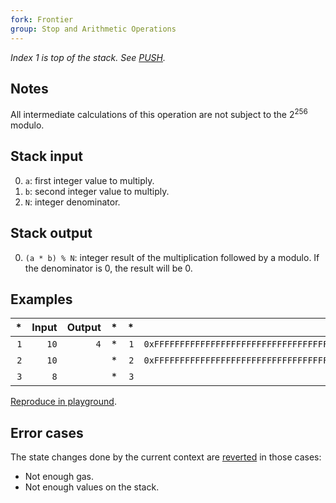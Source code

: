 ```yaml
---
fork: Frontier
group: Stop and Arithmetic Operations
---
```


*Index 1 is top of the stack. See [PUSH](/#60).*

## Notes

All intermediate calculations of this operation are not subject to the 2<sup>256</sup> modulo.

## Stack input

0. `a`: first integer value to multiply.
1. `b`: second integer value to multiply.
2. `N`: integer denominator.

## Stack output

0. `(a * b) % N`: integer result of the multiplication followed by a modulo. If the denominator is 0, the result will be 0.

## Examples

| * | Input | Output | * | * | Input | Output |
|--:|------:|-------:|--:|--:|------:|-------:|
| `1` | `10` | `4` | * | `1` | `0xFFFFFFFFFFFFFFFFFFFFFFFFFFFFFFFFFFFFFFFFFFFFFFFFFFFFFFFFFFFFFFFF` | `9` |
| `2` | `10` | | * | `2` | `0xFFFFFFFFFFFFFFFFFFFFFFFFFFFFFFFFFFFFFFFFFFFFFFFFFFFFFFFFFFFFFFFF` | |
| `3` | `8` | | * | `3` | `12` | |

[Reproduce in playground](/?unit=Wei&codeType=Mnemonic&code='y1v8v10v10twwy2v12usust'~rrrrzwPUSHy%2F%2F%20Example%20w%5Cnvz1%20uz32%200xstwMULMODs~~~~rFF%01rstuvwyz~_).

## Error cases

The state changes done by the current context are [reverted](#FD) in those cases:
- Not enough gas.
- Not enough values on the stack.
